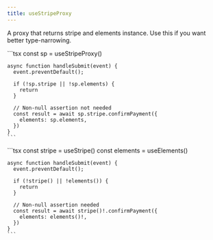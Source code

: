 ```yaml
---
title: useStripeProxy
---
```



A proxy that returns stripe and elements instance. Use this if you want better type-narrowing.

<Tabs>
  <TabItem label="with useStripeProxy">
    ```tsx
    const sp = useStripeProxy()

    async function handleSubmit(event) {
      event.preventDefault();

      if (!sp.stripe || !sp.elements) {
        return
      }

      // Non-null assertion not needed
      const result = await sp.stripe.confirmPayment({
        elements: sp.elements,
      })
    }
    ```
  </TabItem>
  <TabItem label="with useStripe and useElements">
    ```tsx
    const stripe = useStripe()
    const elements = useElements()

    async function handleSubmit(event) {
      event.preventDefault();

      if (!stripe() || !elements()) {
        return
      }

      // Non-null assertion needed
      const result = await stripe()!.confirmPayment({
        elements: elements()!,
      })
    }
    ```
  </TabItem>
</Tabs>

